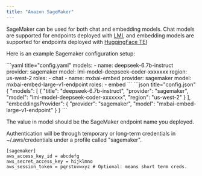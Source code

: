 ```yaml
---
title: "Amazon SageMaker"
---
```




SageMaker can be used for both chat and embedding models. Chat models are supported for endpoints deployed with [LMI](https://docs.djl.ai/docs/serving/serving/docs/lmi/index.html), and embedding models are supported for endpoints deployed with [HuggingFace TEI](https://huggingface.co/blog/sagemaker-huggingface-embedding)

Here is an example Sagemaker configuration setup:

<Tabs>
  <Tab title="YAML">
  ```yaml title="config.yaml"
  models:
    - name: deepseek-6.7b-instruct
      provider: sagemaker
      model: lmi-model-deepseek-coder-xxxxxxx
      region: us-west-2
      roles:
        - chat
    - name: mxbai-embed
      provider: sagemaker
      model: mxbai-embed-large-v1-endpoint
      roles:
        - embed
  ```
  </Tab>
  <Tab title="JSON">
  ```json title="config.json"
  {
    "models": [
      {
        "title": "deepseek-6.7b-instruct",
        "provider": "sagemaker",
        "model": "lmi-model-deepseek-coder-xxxxxxx",
        "region": "us-west-2"
      }
    ],
    "embeddingsProvider": {
      "provider": "sagemaker",
      "model": "mxbai-embed-large-v1-endpoint"
    }
  }
  ```
  </Tab>
</Tabs>

The value in model should be the SageMaker endpoint name you deployed.

Authentication will be through temporary or long-term credentials in
~/.aws/credentials under a profile called "sagemaker".

```title="~/.aws/credentials
[sagemaker]
aws_access_key_id = abcdefg
aws_secret_access_key = hijklmno
aws_session_token = pqrstuvwxyz # Optional: means short term creds.
```
